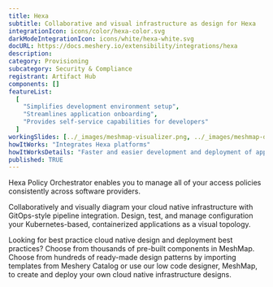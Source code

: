 ```yaml
---
title: Hexa
subtitle: Collaborative and visual infrastructure as design for Hexa
integrationIcon: icons/color/hexa-color.svg
darkModeIntegrationIcon: icons/white/hexa-white.svg
docURL: https://docs.meshery.io/extensibility/integrations/hexa
description:
category: Provisioning
subcategory: Security & Compliance
registrant: Artifact Hub
components: []
featureList:
  [
    "Simplifies development environment setup",
    "Streamlines application onboarding",
    "Provides self-service capabilities for developers"
  ]
workingSlides: [../_images/meshmap-visualizer.png, ../_images/meshmap-designer.png]
howItWorks: "Integrates Hexa platforms"
howItWorksDetails: "Faster and easier development and deployment of applications in Kubernetes"
published: TRUE
---
```


<p>
  Hexa Policy Orchestrator enables you to manage all of your access policies consistently across
  software providers.
</p>
<p>
  Collaboratively and visually diagram your cloud native infrastructure with GitOps-style pipeline
  integration. Design, test, and manage configuration your Kubernetes-based, containerized
  applications as a visual topology.
</p>
<p>
  Looking for best practice cloud native design and deployment best practices? Choose from thousands
  of pre-built components in MeshMap. Choose from hundreds of ready-made design patterns by
  importing templates from Meshery Catalog or use our low code designer, MeshMap, to create and
  deploy your own cloud native infrastructure designs.
</p>

